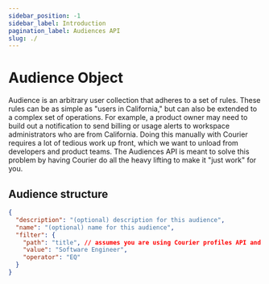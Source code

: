 ```yaml
---
sidebar_position: -1
sidebar_label: Introduction
pagination_label: Audiences API
slug: ./
---
```


# Audience Object

Audience is an arbitrary user collection that adheres to a set of rules. These rules can be as simple as "users in California," but can also be extended to a complex set of operations. For example, a product owner may need to build out a notification to send billing or usage alerts to workspace administrators who are from California. Doing this manually with Courier requires a lot of tedious work up front, which we want to unload from developers and product teams. The Audiences API is meant to solve this problem by having Courier do all the heavy lifting to make it "just work" for you.

## Audience structure

```json
{
  "description": "(optional) description for this audience",
  "name": "(optional) name for this audience",
  "filter": {
    "path": "title", // assumes you are using Courier profiles API and your user has title field
    "value": "Software Engineer",
    "operator": "EQ"
  }
}
```
